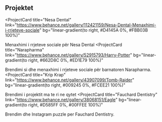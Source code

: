 ## Projektet
<ProjectCard
  title="Nesa Dental"
  link="https://www.behance.net/gallery/112421159/Nesa-Dental-Menaxhimi-i-rrjeteve-sociale"
  bg="linear-gradient(to right, #D4145A 0%, #FBB03B 100%)"
>
  Menaxhimi i rrjeteve sociale për Nesa Dental
</ProjectCard>
<ProjectCard
  title="Narapharma"
  link="https://www.behance.net/gallery/52915793/Harry-Potter"
  bg="linear-gradient(to right, #662D8C 0%, #ED1E79 100%)"
>
  Brendimi si dhe menaxhimi i rrjeteve sociale për barnatoren Narapharma.
</ProjectCard>
<ProjectCard
  title="Krip Krap"
  link="https://www.behance.net/gallery/43907099/Tomb-Raider"
  bg="linear-gradient(to right, #009245 0%, #FCEE21 100%)"
>
  Brendimi i projektit ma te ri ne qytet
</ProjectCard>
<ProjectCard
  title="Fauchard Dentistry"
  link="https://www.behance.net/gallery/38068151/Eagle"
  bg="linear-gradient(to right, #D585FF 0%, #00FFEE 100%)"
>
  Brendim dhe Instagram puzzle per Fauchard Dentistry.
</ProjectCard>